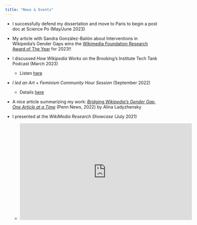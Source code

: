 ```yaml
---
title: "News & Events"
---
```


* I successfully defend my dissertation and move to Paris to begin a post doc at Science Po (May/June 2023)

* My article with Sandra González-Bailón about Interventions in Wikipedia's Gender Gaps wins the [Wikimedia Foundation Research Award of The Year](https://research.wikimedia.org/awards.html) for 2023!! 

* I discussed *How Wikipedia Works* on the Brooking's Institute Tech Tank Podcast (March 2023)
  + Listen [here](https://www.brookings.edu/articles/techtank-episode-66-how-wikipedia-works/)

* *I led an Art + Feminism Community Hour Session* (September 2022)
  + Details [here](https://artandfeminism.org/research-closing-wikipedias-gender-gaps/)

* A nice article summarizing my work: [*Bridging Wikipedia’s Gender Gap, One Article at a Time*](https://www.asc.upenn.edu/news-events/news/bridging-wikipedias-gender-gap-one-article-time) (Penn News, 2022) by Alina Ladyzhensky

* I presented at the *WikiMedia Research Showcase* (July 2021) 
  + <iframe width="560" height="315" src="https://www.youtube.com/embed/otN3H-hIImQ?start=2151" title="YouTube video player" frameborder="0" allow="accelerometer; autoplay; clipboard-write; encrypted-media; gyroscope; picture-in-picture" allowfullscreen></iframe>